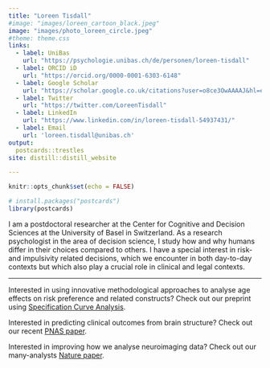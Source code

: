 ```yaml
---
title: "Loreen Tisdall"
#image: "images/loreen_cartoon_black.jpeg"
image: "images/photo_loreen_circle.jpeg"
#theme: theme.css
links:
  - label: UniBas
    url: "https://psychologie.unibas.ch/de/personen/loreen-tisdall"
  - label: ORCID iD
    url: "https://orcid.org/0000-0001-6303-6148"
  - label: Google Scholar
    url: "https://scholar.google.co.uk/citations?user=o8ce3OwAAAAJ&hl=en&oi=ao"
  - label: Twitter
    url: "https://twitter.com/LoreenTisdall"
  - label: LinkedIn
    url: "https://www.linkedin.com/in/loreen-tisdall-54937431/"
  - label: Email
    url: 'loreen.tisdall@unibas.ch'
output:
  postcards::trestles
site: distill::distill_website

---
```


```r
knitr::opts_chunk$set(echo = FALSE)

# install.packages("postcards")
library(postcards)
```
I am a postdoctoral researcher at the Center for Cognitive and Decision Sciences at the University of Basel in Switzerland. As a research psychologist in the area of decision science, I study how and why humans differ in their choices compared to others. I have a special interest in risk- and impulsivity related decisions, which we encounter in both day-to-day contexts but which also play a crucial role in clinical and legal contexts.

---

Interested in using innovative methodological approaches to analyse age effects on risk preference and related constructs? Check out our preprint using [Specification Curve Analysis](https://osf.io/preprints/uj359/).

Interested in predicting clinical outcomes from brain structure? Check out our recent [PNAS paper](https://www.pnas.org/doi/10.1073/pnas.2116703119).

Interested in improving how we analyse neuroimaging data? Check out our many-analysts [Nature paper](https://www.nature.com/articles/s41586-020-2314-9).


